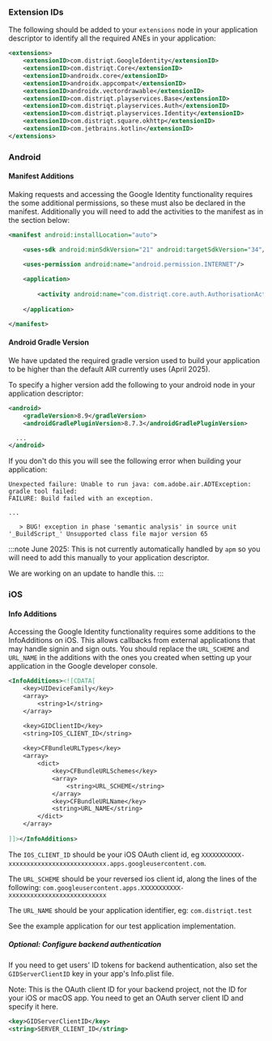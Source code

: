 
### Extension IDs

The following should be added to your `extensions` node in your application descriptor to identify all the required ANEs in your application:

```xml
<extensions>
    <extensionID>com.distriqt.GoogleIdentity</extensionID>
    <extensionID>com.distriqt.Core</extensionID>
    <extensionID>androidx.core</extensionID>
    <extensionID>androidx.appcompat</extensionID>
    <extensionID>androidx.vectordrawable</extensionID>
    <extensionID>com.distriqt.playservices.Base</extensionID>
    <extensionID>com.distriqt.playservices.Auth</extensionID>
    <extensionID>com.distriqt.playservices.Identity</extensionID>
    <extensionID>com.distriqt.square.okhttp</extensionID>
    <extensionID>com.jetbrains.kotlin</extensionID>
</extensions>
```



### Android

#### Manifest Additions
Making requests and accessing the Google Identity functionality requires the some additional permissions, so these must also be declared in the manifest. Additionally you will need to add the activities to the manifest as in the section below:

```xml
<manifest android:installLocation="auto">

	<uses-sdk android:minSdkVersion="21" android:targetSdkVersion="34"/>

	<uses-permission android:name="android.permission.INTERNET"/>
	
	<application>
			
		<activity android:name="com.distriqt.core.auth.AuthorisationActivity" android:exported="false" android:theme="@android:style/Theme.Translucent.NoTitleBar"/>
	
	</application>

</manifest>
```

#### Android Gradle Version 

We have updated the required gradle version used to build your application to be higher than the default AIR currently uses (April 2025). 

To specify a higher version add the following to your android node in your application descriptor:

```xml
<android>
    <gradleVersion>8.9</gradleVersion>
    <androidGradlePluginVersion>8.7.3</androidGradlePluginVersion>

  ...
</android>
```

If you don't do this you will see the following error when building your application:

```
Unexpected failure: Unable to run java: com.adobe.air.ADTException: gradle tool failed: 
FAILURE: Build failed with an exception.

...

   > BUG! exception in phase 'semantic analysis' in source unit '_BuildScript_' Unsupported class file major version 65
```

:::note
June 2025: This is not currently automatically handled by `apm` so you will need to add this manually to your application descriptor.

We are working on an update to handle this.
:::


### iOS 

#### Info Additions

Accessing the Google Identity functionality requires some additions to the InfoAdditions on iOS. 
This allows callbacks from external applications that may handle signin and sign outs. You should 
replace the `URL_SCHEME` and `URL_NAME` in the additions with the ones you created when setting 
up your application in the Google developer console.

```xml
<InfoAdditions><![CDATA[
	<key>UIDeviceFamily</key>
	<array>
		<string>1</string>
	</array>

	<key>GIDClientID</key>
    <string>IOS_CLIENT_ID</string>
	
	<key>CFBundleURLTypes</key>
	<array>
		<dict>
			<key>CFBundleURLSchemes</key>
			<array>
				<string>URL_SCHEME</string>
			</array>
			<key>CFBundleURLName</key>
			<string>URL_NAME</string>
		</dict>
	</array>
	
]]></InfoAdditions>
```

The `IOS_CLIENT_ID` should be your iOS OAuth client id, eg `XXXXXXXXXXX-xxxxxxxxxxxxxxxxxxxxxxxxxxx.apps.googleusercontent.com`.

The `URL_SCHEME` should be your reversed ios client id, along the lines of the following: 
`com.googleusercontent.apps.XXXXXXXXXXX-xxxxxxxxxxxxxxxxxxxxxxxxxxx`

The `URL_NAME` should be your application identifier, eg: `com.distriqt.test`

See the example application for our test application implementation.



##### Optional: Configure backend authentication

If you need to get users' ID tokens for backend authentication, also set the `GIDServerClientID` key in your app's Info.plist file.

Note: This is the OAuth client ID for your backend project, not the ID for your iOS or macOS app. You need to get an OAuth server client ID and specify it here.

```xml
<key>GIDServerClientID</key>
<string>SERVER_CLIENT_ID</string>
```
